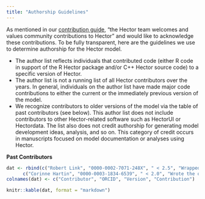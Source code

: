```yaml
---
title: "Authorship Guidelines"
---
```


As mentioned in our [contribution guide](ContributionsGuide.html), “the Hector team welcomes and values community contributions to Hector” and would like to acknowledge these contributions. To be fully transparent, here are the guidelines we use to determine authorship for the Hector model. 

* The author list reflects individuals that contributed code (either R code in support of the R Hector package and/or C++ Hector source code) to a specific version of Hector. 
* The author list is not a running list of all Hector contributors over the years. In general, individuals on the author list have made major code contributions to either the current or the immediately previous version of the model. 
* We recognize contributors to older versions of the model via the table of past contributors (see below). 
This author list does not include contributors to other Hector-related software such as HectorUI or Hectordata. The list also does not credit authorship for generating model development ideas, analysis, and so on. This category of credit occurs in manuscripts focused on model documentation or analyses using Hector. 

**Past Contributors**

```r

dat <- rbind(c("Robert Link", "0000-0002-7071-248X", " < 2.5", "Wrapped the Hector cpp source code into a R package"), 
      c("Corinne Hartin", "0000-0003-1834-6539", " < 2.0", "Wrote the original ocean component"))
colnames(dat) <- c("Contributor", "ORCID", "Version", "Contribution")

knitr::kable(dat, format = "markdown")
```


